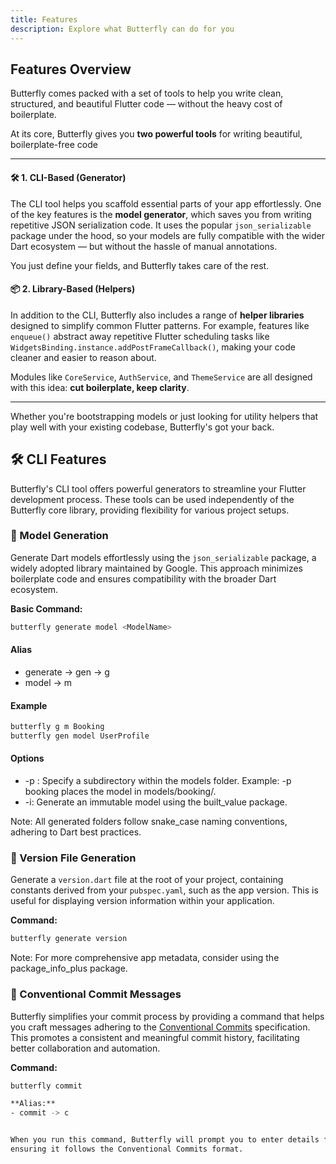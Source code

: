 ```yaml
---
title: Features
description: Explore what Butterfly can do for you
---
```


## Features Overview

Butterfly comes packed with a set of tools to help you write clean, structured, and beautiful
Flutter code — without the heavy cost of boilerplate.

At its core, Butterfly gives you **two powerful tools** for writing beautiful, boilerplate-free code

---

#### 🛠️ 1. CLI-Based (Generator)

The CLI tool helps you scaffold essential parts of your app effortlessly. One of the key features is
the **model generator**, which saves you from writing repetitive JSON serialization code. It uses
the popular `json_serializable` package under the hood, so your models are fully compatible with the
wider Dart ecosystem — but without the hassle of manual annotations.

You just define your fields, and Butterfly takes care of the rest.



#### 📦 2. Library-Based (Helpers)

In addition to the CLI, Butterfly also includes a range of **helper libraries** designed to simplify
common Flutter patterns. For example, features like `enqueue()` abstract away repetitive Flutter
scheduling tasks like `WidgetsBinding.instance.addPostFrameCallback()`, making your code cleaner and
easier to reason about.

Modules like `CoreService`, `AuthService`, and `ThemeService` are all designed with this idea:
**cut boilerplate, keep clarity**.

---

Whether you're bootstrapping models or just looking for utility helpers that play well with your
existing codebase, Butterfly's got your back.

## 🛠️ CLI Features

Butterfly's CLI tool offers powerful generators to streamline your Flutter development process. These tools can be used independently of the Butterfly core library, providing flexibility for various project setups.

### 📄 Model Generation

Generate Dart models effortlessly using the `json_serializable` package, a widely adopted library maintained by Google. This approach minimizes boilerplate code and ensures compatibility with the broader Dart ecosystem.

**Basic Command:**
```sh
butterfly generate model <ModelName>
```
#### Alias
- generate -> gen -> g
- model -> m
#### Example
```sh
butterfly g m Booking
butterfly gen model UserProfile
```
#### Options
- -p <directory>: Specify a subdirectory within the models folder.
      Example: -p booking places the model in models/booking/.
- -i: Generate an immutable model using the built_value package.

<Info>Note: All generated folders follow snake_case naming conventions, adhering to Dart best practices.</Info>


### 🔢 Version File Generation

Generate a `version.dart` file at the root of your project, containing constants derived from your `pubspec.yaml`, such as the app version. This is useful for displaying version information within your application.

**Command:**
```sh
butterfly generate version
```
<Info>Note: For more comprehensive app metadata, consider using the package_info_plus package.</Info>

### 📝 Conventional Commit Messages

Butterfly simplifies your commit process by providing a command that helps you craft messages adhering to the [Conventional Commits](https://www.conventionalcommits.org/) specification. This promotes a consistent and meaningful commit history, facilitating better collaboration and automation.

**Command:**
```bash
butterfly commit

**Alias:**
- commit -> c


When you run this command, Butterfly will prompt you to enter details for your commit message,
ensuring it follows the Conventional Commits format.

